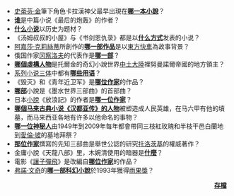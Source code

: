 *[[史蒂芬·金|史蒂芬·金]]筆下角色卡拉漢神父最早出現在'''[[撒冷地|哪一本小說]]'''？
*'''[[尤里·瓦西里耶维奇·邦达列夫|谁]]'''是中篇小说《最后的炮轰》的作者？
*'''[[历史小说|什么小说]]'''以历史为题材？
*《汤姆叔叔的小屋》与《书剑恩仇录》都是以'''[[连载小说|什么方式]]'''发表的小说？
*[[阿嘉莎·克莉絲蒂|阿嘉莎·克莉絲蒂]]所創作的'''[[東方快車謀殺案|哪一部作品]]'''是以[[東方快車|東方快車]]為故事背景？
*俄国作家[[冈察洛夫|冈察洛夫]]的代表作是'''[[奥勃洛莫夫|哪一部]]'''？
*'''[[安督奈伊領主|哪個虛構人物]]'''是托爾金的奇幻小說世界[[中土大陸|中土大陸]]裡努曼諾爾帝國的地方領主？
*[[三体_(小说)|系列小说三体]]中都有'''[[三体用语列表|哪些用语]]'''？
*《毁灭》和《青年近卫军》是'''[[亚历山大·亚历山大罗维奇·法捷耶夫|哪位作家]]'''的作品？
*'''[[墨水心|哪部]]'''小說是《墨水世界三部曲》的首部曲？
*日本[[小說|小說]]《放浪記》的作者是'''[[林芙美子|哪一位作家]]'''？
*[[汉惹拔|'''哪個马来古典小说《汉都亚传》的人物''']]被塑造成人民英雄，在马六甲有他的墳墓，而马来西亚各地有许多以他命名的事物？
*'''[[坡的敬酒者|哪一位神秘人]]'''由1949年到2009年每年都會帶同三枝紅玫瑰和半枝干邑白蘭地到[[愛倫·坡|愛倫·坡]]的墓地拜祭？
*'''[[艾薩克·多伊徹|那位作家]]'''撰寫的先知三部曲是舉世公認的研究[[托洛茨基|托洛茨基]]的權威著作？
*金庸小說《天龍八部》里，木婉清使用的暗器是'''[[袖箭|什麼]]'''？
*電影《[[讓子彈飛|讓子彈飛]]》是改編自'''[[馬識途|哪位作家]]'''的作品？
*[[弗諾·文奇|弗諾·文奇]]的'''[[深淵上的火|哪一部科幻小說]]'''於1993年獲得[[雨果獎|雨果獎]]？
<div align="right">
'''[[Portal:小說/你知道吗/存檔|存檔]]'''
</div><noinclude>
</noinclude>